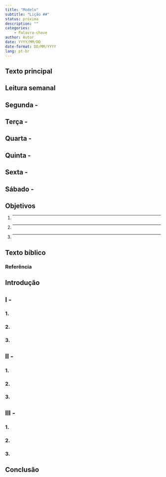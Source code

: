 ---
title: "Modelo"
subtitle: "Lição ##"
status: próxima
description: ""
categories: 
    - Palavra-chave
author: Autor
date: YYYY/MM/DD
date-format: DD/MM/YYYY
lang: pt-br
---

## Texto principal

## Leitura semanal

::: callout-tip
## Segunda -
:::

::: callout-tip
## Terça -
:::

::: callout-tip
## Quarta -
:::

::: callout-tip
## Quinta -
:::

::: callout-tip
## Sexta -
:::

::: callout-tip
## Sábado -
:::

## Objetivos

1.  

    ------------------------------------------------------------------------

2.  

    ------------------------------------------------------------------------

3.  

    ------------------------------------------------------------------------

## Texto bíblico

### Referência

## Introdução

## I -

### 1.

### 2.

### 3.

## II -

### 1.

### 2.

### 3.

## III -

### 1.

### 2.

### 3.

## Conclusão